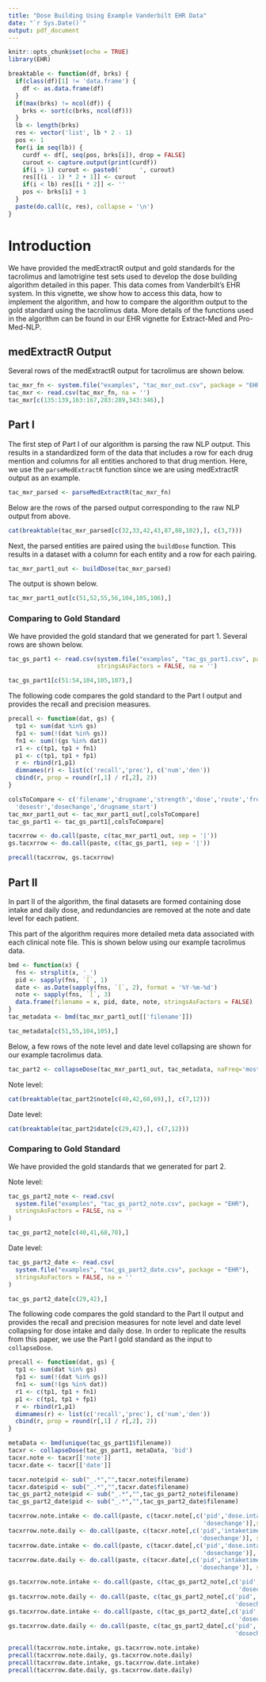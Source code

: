 ```yaml
---
title: "Dose Building Using Example Vanderbilt EHR Data"
date: "`r Sys.Date()`"
output: pdf_document
---
```


<!--
%\VignetteEngine{knitr::rmarkdown}
%\VignetteIndexEntry{2. Dose Building Using Example Vanderbilt EHR Data}
%\VignetteEncoding{UTF-8}
-->

```r
knitr::opts_chunk$set(echo = TRUE)
library(EHR)
```

```r
breaktable <- function(df, brks) {
  if(class(df)[1] != 'data.frame') {
    df <- as.data.frame(df)
  }
  if(max(brks) != ncol(df)) {
    brks <- sort(c(brks, ncol(df)))
  }
  lb <- length(brks)
  res <- vector('list', lb * 2 - 1)
  pos <- 1
  for(i in seq(lb)) {
    curdf <- df[, seq(pos, brks[i]), drop = FALSE]
    curout <- capture.output(print(curdf))
    if(i > 1) curout <- paste0('     ', curout)
    res[[(i - 1) * 2 + 1]] <- curout
    if(i < lb) res[[i * 2]] <- ''
    pos <- brks[i] + 1
  }
  paste(do.call(c, res), collapse = '\n')
}
```

# Introduction

We have provided the medExtractR output and gold standards for the tacrolimus and lamotrigine test sets used to develop the dose building algorithm detailed in this paper. This data comes from Vanderbilt's EHR system. In this vignette, we show how to access this data, how to implement the algorithm, and how to compare the algorithm output to the gold standard using the tacrolimus data. More details of the functions used in the algorithm can be found in our EHR vignette for Extract-Med and Pro-Med-NLP.

## medExtractR Output

Several rows of the medExtractR output for tacrolimus are shown below.
```r
tac_mxr_fn <- system.file("examples", "tac_mxr_out.csv", package = "EHR")
tac_mxr <- read.csv(tac_mxr_fn, na = '')
tac_mxr[c(135:139,163:167,283:289,343:346),]
```

## Part I

The first step of Part I of our algorithm is parsing the raw NLP output. This results in a standardized form of the data that includes a row for each drug mention and columns for all entities anchored to that drug mention. Here, we use the `parseMedExtractR` function since we are using medExtractR output as an example.

```r
tac_mxr_parsed <- parseMedExtractR(tac_mxr_fn)
```

Below are the rows of the parsed output corresponding to the raw NLP output from above.

```r
cat(breaktable(tac_mxr_parsed[c(32,33,42,43,87,88,102),], c(3,7)))
```

Next, the parsed entities are paired using the `buildDose` function. This results in a dataset with a column for each entity and a row for each pairing.

```r
tac_mxr_part1_out <- buildDose(tac_mxr_parsed)
```

The output is shown below.

```r
tac_mxr_part1_out[c(51,52,55,56,104,105,106),]
```

### Comparing to Gold Standard

We have provided the gold standard that we generated for part 1. Several rows are shown below.

```r
tac_gs_part1 <- read.csv(system.file("examples", "tac_gs_part1.csv", package = "EHR"),
                         stringsAsFactors = FALSE, na = '')
```

```r
tac_gs_part1[c(51:54,104,105,107),]
```

The following code compares the gold standard to the Part I output and provides the recall and precision measures.
```r
precall <- function(dat, gs) {
  tp1 <- sum(dat %in% gs)
  fp1 <- sum(!(dat %in% gs))
  fn1 <- sum(!(gs %in% dat))
  r1 <- c(tp1, tp1 + fn1)
  p1 <- c(tp1, tp1 + fp1)
  r <- rbind(r1,p1)
  dimnames(r) <- list(c('recall','prec'), c('num','den'))
  cbind(r, prop = round(r[,1] / r[,2], 2))
}

colsToCompare <- c('filename','drugname','strength','dose','route','freq',
  'dosestr','dosechange','drugname_start')
tac_mxr_part1_out <- tac_mxr_part1_out[,colsToCompare]
tac_gs_part1 <- tac_gs_part1[,colsToCompare]

tacxrrow <- do.call(paste, c(tac_mxr_part1_out, sep = '|'))
gs.tacxrrow <- do.call(paste, c(tac_gs_part1, sep = '|'))

precall(tacxrrow, gs.tacxrrow)
```

## Part II

In part II of the algorithm, the final datasets are formed containing dose intake and daily dose, and redundancies are removed at the note and date level for each patient.

This part of the algorithm requires more detailed meta data associated with each clinical note file. This is shown below using our example tacrolimus data.
```r
bmd <- function(x) {
  fns <- strsplit(x, '_')
  pid <- sapply(fns, `[`, 1)
  date <- as.Date(sapply(fns, `[`, 2), format = '%Y-%m-%d')
  note <- sapply(fns, `[`, 3)
  data.frame(filename = x, pid, date, note, stringsAsFactors = FALSE)
}
tac_metadata <- bmd(tac_mxr_part1_out[['filename']])
```

```r
tac_metadata[c(51,55,104,105),]
```

Below, a few rows of the note level and date level collapsing are shown for our example tacrolimus data.
```r
tac_part2 <- collapseDose(tac_mxr_part1_out, tac_metadata, naFreq='most')
```

Note level:
```r
cat(breaktable(tac_part2$note[c(40,42,68,69),], c(7,12)))
```

Date level:
```r
cat(breaktable(tac_part2$date[c(29,42),], c(7,12)))
```

### Comparing to Gold Standard

We have provided the gold standards that we generated for part 2.

Note level:
```r
tac_gs_part2_note <- read.csv(
  system.file("examples", "tac_gs_part2_note.csv", package = "EHR"),
  stringsAsFactors = FALSE, na = ''
)
```

```r
tac_gs_part2_note[c(40,41,68,70),]
```

Date level:
```r
tac_gs_part2_date <- read.csv(
  system.file("examples", "tac_gs_part2_date.csv", package = "EHR"),
  stringsAsFactors = FALSE, na = ''
)
```

```r
tac_gs_part2_date[c(29,42),]
```

The following code compares the gold standard to the Part II output and provides the recall and precision measures for note level and date level collapsing for dose intake and daily dose. In order to replicate the results from this paper, we use the Part I gold standard as the input to `collapseDose`.
```r
precall <- function(dat, gs) {
  tp1 <- sum(dat %in% gs)
  fp1 <- sum(!(dat %in% gs))
  fn1 <- sum(!(gs %in% dat))
  r1 <- c(tp1, tp1 + fn1)
  p1 <- c(tp1, tp1 + fp1)
  r <- rbind(r1,p1)
  dimnames(r) <- list(c('recall','prec'), c('num','den'))
  cbind(r, prop = round(r[,1] / r[,2], 2))
}

metaData <- bmd(unique(tac_gs_part1$filename))
tacxr <- collapseDose(tac_gs_part1, metaData, 'bid')
tacxr.note <- tacxr[['note']]
tacxr.date <- tacxr[['date']]

tacxr.note$pid <- sub("_.*","",tacxr.note$filename)
tacxr.date$pid <- sub("_.*","",tacxr.date$filename)
tac_gs_part2_note$pid <- sub("_.*","",tac_gs_part2_note$filename)
tac_gs_part2_date$pid <- sub("_.*","",tac_gs_part2_date$filename)

tacxrrow.note.intake <- do.call(paste, c(tacxr.note[,c('pid','dose.intake',
                                                       'dosechange')],sep = '|'))
tacxrrow.note.daily <- do.call(paste, c(tacxr.note[,c('pid','intaketime','dose.daily',
                                                      'dosechange')], sep = '|'))
tacxrrow.date.intake <- do.call(paste, c(tacxr.date[,c('pid','dose.intake',
                                                       'dosechange')], sep = '|'))
tacxrrow.date.daily <- do.call(paste, c(tacxr.date[,c('pid','intaketime','dose.daily',
                                                      'dosechange')], sep = '|'))

gs.tacxrrow.note.intake <- do.call(paste, c(tac_gs_part2_note[,c('pid','doseintake',
                                                                 'dosechange')], sep = '|'))
gs.tacxrrow.note.daily <- do.call(paste, c(tac_gs_part2_note[,c('pid','intaketime','daily',
                                                                'dosechange')], sep = '|'))
gs.tacxrrow.date.intake <- do.call(paste, c(tac_gs_part2_date[,c('pid','doseintake',
                                                                 'dosechange')], sep = '|'))
gs.tacxrrow.date.daily <- do.call(paste, c(tac_gs_part2_date[,c('pid','intaketime','daily',
                                                                'dosechange')], sep = '|'))

precall(tacxrrow.note.intake, gs.tacxrrow.note.intake)
precall(tacxrrow.note.daily, gs.tacxrrow.note.daily)
precall(tacxrrow.date.intake, gs.tacxrrow.date.intake)
precall(tacxrrow.date.daily, gs.tacxrrow.date.daily)
```
